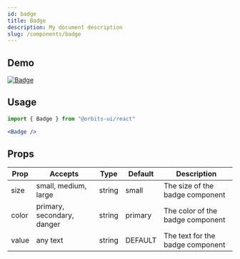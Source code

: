 ```yaml
---
id: badge
title: Badge
description: My document description
slug: /components/badge
---
```


## Demo

[![Badge](https://user-images.githubusercontent.com/77309809/147866650-42baeb2d-1482-4674-aeda-6111a752d5e5.png)](https://617d2a56fe98bd0048fc93db-hzilbmqjnm.chromatic.com/?path=/story/components-badge--primary)


## Usage

```jsx
import { Badge } from "@orbits-ui/react"
```

```jsx
<Badge />
```

## Props

| Prop  | Accepts                    | Type   | Default | Description                      |
| ----- | -------------------------- | ------ | ------- | -------------------------------- |
| size  | small, medium, large       | string | small   | The size of the badge component  |
| color | primary, secondary, danger | string | primary | The color of the badge component |
| value | any text                   | string | DEFAULT | The text for the badge component |
